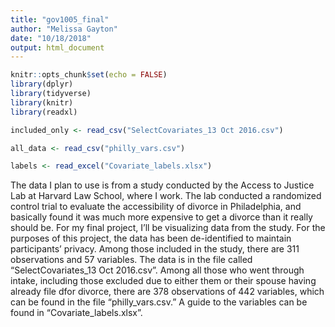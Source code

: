 ```yaml
---
title: "gov1005_final"
author: "Melissa Gayton"
date: "10/18/2018"
output: html_document
---
```


```r
knitr::opts_chunk$set(echo = FALSE)
library(dplyr)
library(tidyverse)
library(knitr)
library(readxl)
```

```r
included_only <- read_csv("SelectCovariates_13 Oct 2016.csv")

all_data <- read_csv("philly_vars.csv")

labels <- read_excel("Covariate_labels.xlsx")
```

The data I plan to use is from a study conducted by the Access to Justice Lab at Harvard Law School, where I work. The lab conducted a randomized control trial to evaluate the accessibility of divorce in Philadelphia, and basically found it was much more expensive to get a divorce than it really should be. For my final project, I'll be visualizing data from the study. For the purposes of this project, the data has been de-identified to maintain participants' privacy. Among those included in the study, there are 311 observations and 57 variables. The data is in the file called "SelectCovariates_13 Oct 2016.csv". Among all those who went through intake, including those excluded due to either them or their spouse having already file dfor divorce, there are 378 observations of 442 variables, which can be found in the file "philly_vars.csv." A guide to the variables can be found in "Covariate_labels.xlsx".

